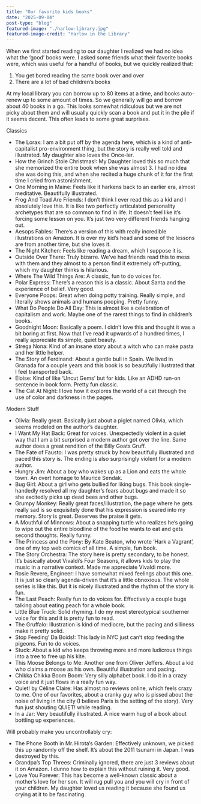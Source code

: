 ```yaml
---
title: "Our favorite kids books"
date: "2025-09-04"
post-type: "blog"
featured-image: "./harlow-library.jpg"
featured-image-credit: "Harlow in the Library"
---
```


When we first started reading to our daughter I realized we had no idea what the ‘good’ books were. I asked some friends what their favorite books were, which was useful for a handful of books, but we quickly realized that:

1. You get bored reading the same book over and over
2. There are a lot of bad children’s books

At my local library you can borrow up to 80 items at a time, and books auto-renew up to some amount of times. So we generally will go and borrow about 40 books in a go. This looks somewhat ridiculous but we are not picky about them and will usually quickly scan a book and put it in the pile if it seems decent. This often leads to some great surprises. 

Classics
- The Lorax: I am a bit put off by the agenda here, which is a kind of anti-capitalist pro-environment thing, but the story is really well told and illustrated. My daughter also loves the Once-ler. 
- How the Grinch Stole Christmas!: My Daughter loved this so much that she memorized the entire book when she was almost 3. I had no idea she was doing this, and when she recited a huge chunk of it for the first time I cried from astonishment. 
- One Morning in Maine: Feels like it harkens back to an earlier era, almost meditative. Beautifully illustrated. 
- Frog And Toad Are Friends: I don’t think I ever read this as a kid and I absolutely love this. It is like two perfectly articulated personality archetypes that are so common to find in life. It doesn’t feel like it’s forcing some lesson on you. It’s just two very different friends hanging out. 
- Aesops Fables: There’s a version of this with really incredible illustrations on Amazon. It is over my kid’s head and some of the lessons are from another time, but she loves it. 
- The Night Kitchen: Feels like reading a dream, which I suppose it is. 
- Outside Over There: Truly bizarre. We’ve had friends read this to mess with them and they almost to a person find it extremely off-putting, which my daughter thinks is hilarious. 
- Where The Wild Things Are: A classic, fun to do voices for. 
- Polar Express: There’s a reason this is a classic. About Santa and the experience of belief. Very good.
- Everyone Poops: Great when doing potty training. Really simple, and literally shows animals and humans pooping. Pretty funny. 
- What Do People Do All Day: This is almost like a celebration of capitalism and work. Maybe one of the rarest things to find in children’s books. 
- Goodnight Moon: Basically a poem. I didn’t love this and thought it was a bit boring at first. Now that I’ve read it upwards of a hundred times, I really appreciate its simple, quiet beauty. 
- Strega Nona: Kind of an insane story about a witch who can make pasta and her little helper. 
- The Story of Ferdinand: About a gentle bull in Spain. We lived in Granada for a couple years and this book is so beautifully illustrated that I feel transported back.
- Eloise: Kind of like ‘Uncut Gems’ but for kids. Like an ADHD run-on sentence in book form. Pretty fun classic. 
- The Cat At Night: I love how it explores the world of a cat through the use of color and darkness in the pages. 

Modern Stuff
- Olivia: Really great. Basically just about a piglet named Olivia, which seems modeled on the author’s daughter. 
- I Want My Hat Back: Great for voices. Unexpectedly violent in a quiet way that I am a bit surprised a modern author got over the line. Same author does a great rendition of the Billy Goats Gruff. 
- The Fate of Fausto: I was pretty struck by how beautifully illustrated and paced this story is. The ending is also surprisingly violent for a modern author. 
- Hungry Jim: About a boy who wakes up as a Lion and eats the whole town. An overt homage to Maurice Sendak.
- Bug Girl: About a girl who gets bullied for liking bugs. This book single-handedly resolved all my daughter’s fears about bugs and made it so she excitedly picks up dead bees and other bugs. 
- Grumpy Monkey: Really great faces/illustration, the page where he gets really sad is so exquisitely done that his expression is seared into my memory. Story is great. Deserves the praise it gets. 
- A Mouthful of Minnows: About a snapping turtle who realizes he’s going to wipe out the entire bloodline of the food he wants to eat and gets second thoughts. Really funny. 
- The Princess and the Pony: By Kate Beaton, who wrote ‘Hark a Vagrant’, one of my top web comics of all time. A simple, fun book. 
- The Story Orchestra: The story here is pretty secondary, to be honest. It’s basically about Vivaldi’s Four Seasons, it allows kids to play the music in a narrative context. Made me appreciate Vivaldi more. 
- Rosie Revere, Engineer: I have somewhat mixed feelings about this one. It is just so clearly agenda-driven that it’s a little obnoxious. The whole series is like this. But it is nicely illustrated and the rhythm of the story is fun.
- The Last Peach: Really fun to do voices for. Effectively a couple bugs talking about eating peach for a whole book. 
- Little Blue Truck: Solid rhyming. I do my most stereotypical southerner voice for this and it is pretty fun to read. 
- The Gruffalo: Illustration is kind of mediocre, but the pacing and silliness make it pretty solid. 
- Stop Feeding’ Da Boids!: This lady in NYC just can’t stop feeding the pigeons. Fun to do voices. 
- Stuck: About a kid who keeps throwing more and more ludicrous things into a tree to free up his kite. 
- This Moose Belongs to Me: Another one from Oliver Jeffers. About a kid who claims a moose as his own. Beautiful illustration and pacing. 
- Chikka Chikka Boom Boom: Very silly alphabet book. I do it in a crazy voice and it just flows in a really fun way. 
- Quiet! by Céline Claire: Has almost no reviews online, which feels crazy to me. One of our favorites, about a cranky guy who is pissed about the noise of living in the city (I believe Paris is the setting of the story). Very fun just shouting QUIET! while reading. 
- In a Jar: Very beautifully illustrated. A nice warm hug of a book about bottling up experiences. 

Will probably make you uncontrollably cry:
- The Phone Booth in Mr. Hirota’s Garden: Effectively unknown, we picked this up randomly off the shelf. It’s about the 2011 tsunami in Japan. I was destroyed by this. 
- Grandpa’s Top Threes: Criminally ignored, there are just 3 reviews about it on Amazon. I dunno how to explain this without ruining it. Very good. 
- Love You Forever: This has become a well-known classic about a mother’s love for her son. It will rug pull you and you will cry in front of your children. My daughter loved us reading it because she found us crying at it to be fascinating. 